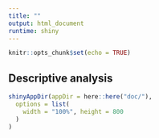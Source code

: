 ```yaml
---
title: ""
output: html_document
runtime: shiny
---
```


<style type="text/css">
.main-container {
  max-width: 1800px;
  margin-left: auto;
  margin-right: auto;
}
</style>


```r
knitr::opts_chunk$set(echo = TRUE)
```

## Descriptive analysis


```r
shinyAppDir(appDir = here::here("doc/"),
  options = list(
    width = "100%", height = 800
  )
)
```
